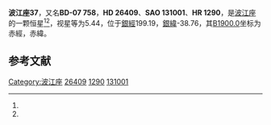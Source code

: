 {{Starbox begin
| name = 波江座37
}}
{{Starbox observe
| epoch = [[J2000.0|J2000.0]]
| constell = [[波江座|波江座]]<ref name=SIMBAD>{{cite web
 | url=http://simbad.u-strasbg.fr/simbad/sim-id?Ident=HR+1290
 | title=Pulsating variable Star
 | publisher=Centre de Données astronomiques de Strasbourg
 | work=SIMBAD
 | accessdate=2012-07-13
 | archive-date=2016-03-15
 | archive-url=https://web.archive.org/web/20160315130241/http://simbad.u-strasbg.fr/simbad/sim-id?Ident=HR+1290
 | dead-url=no
 }}</ref><ref name=DATA>{{cite web
 | url=http://vizier.u-strasbg.fr/viz-bin/VizieR-5?-out.add=.&-source=5050&-corr=PK=HR&-out.max=9999&HR=1290
 | title=VizieR Detailed Page
 | accessdate=2012-07-13
 | archive-date=2016-03-05
 | archive-url=https://web.archive.org/web/20160305030636/http://vizier.u-strasbg.fr/viz-bin/VizieR-5?-out.add=.&-source=5050&-corr=PK=HR&-out.max=9999&HR=1290
 | dead-url=no
 }}</ref>
| 星官 = 
| ra = {{RA|4|10|22.5}}<ref name=SIMBAD /><ref name=DATA />
| dec = {{DEC|-6|55|26}}<ref name=SIMBAD /><ref name=DATA />
| appmag_v = 5.44<ref name=SIMBAD /><ref name=DATA />
}}
{{Starbox character
| class = G8III<ref name=SIMBAD /><ref name=DATA />
| b-v = 0.94<ref name=SIMBAD /><ref name=DATA />
| u-b = 0.67<ref name=SIMBAD /><ref name=DATA />
| r-i = <ref name=SIMBAD /><ref name=DATA />
| variable = 
}}
{{Starbox astrometry
| radial_v = 0.67
| prop_mo_ra = -10
| parallax = 
| p_error = 
}}
{{Starbox catalog
| names =BD-07 758，[[SAO星表|SAO]] 131001，[[HD星表|HD]] 26409，[[HR星表|HR]] 1290}}
{{Starbox reference |Simbad=HR+1290}}
{{Starbox end}}

'''波江座37'''，又名'''BD-07 758'''，'''HD 26409'''、'''SAO 131001'''、'''HR 1290'''，是[[波江座|波江座]]的一颗恒星<ref name=SIMBAD /><ref name=DATA />，视星等为5.44，位于[[銀道座標系|銀經]]199.19，[[銀道座標系|銀緯]]-38.76，其[[B1900.0|B1900.0]]坐标为赤經{{RA|4|5|29.7}}，赤緯{{DEC|-7|-38.76|6}}。

== 参考文献 ==
{{reflist}}

{{star-stub}}

{{波江座恒星}}
{{星官|九州殊口|6|11}}
[[Category:波江座|Category:波江座]]
[[Category:HD和HDE天體|26409]]
[[Category:HR天體|1290]]
[[Category:SAO天體|131001]]